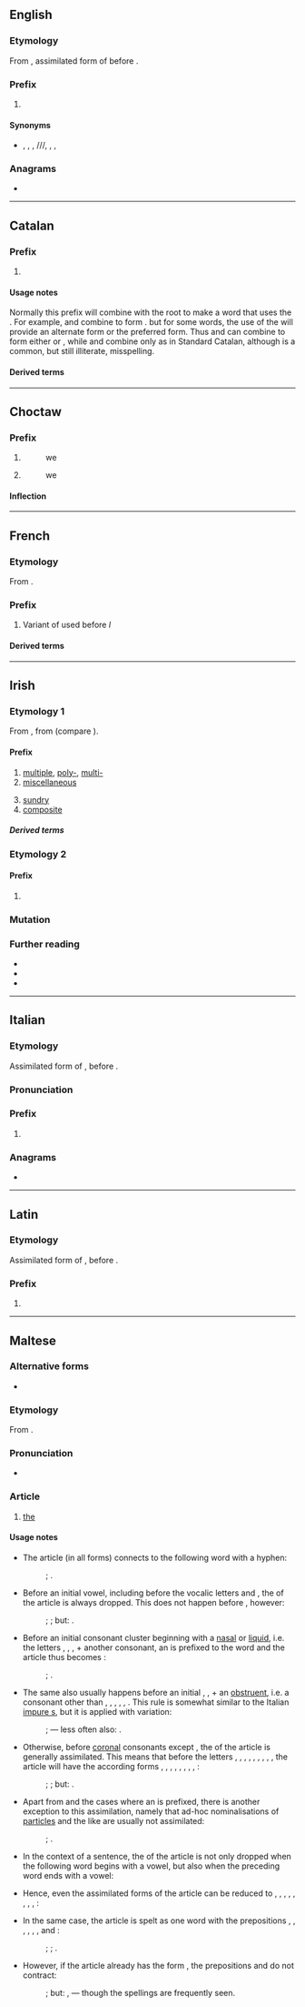 {{also|Appendix:Variations of "il"}}
==English==

===Etymology===
From {{etyl|la|en}} {{m|la|il-}}, assimilated form of {{m|la|in-}} before {{m|la||l-}}.

===Prefix===
{{head|en|prefix form}}

# {{non-gloss definition|[[not]]; a form of the prefix [[in-]], used before ''l''}}

====Synonyms====
* {{sense|not}} {{l|en|a-}}, {{l|en|an-}}, {{l|en|dys-}}, {{l|en|i-}}/{{l|en|im-}}/{{l|en|in-}}/{{l|en|ir-}}, {{l|en|mal-}}, {{l|en|non-}}, {{l|en|un-}}

===Anagrams===
* {{anagrams|en|a=il|-li-|Li|li}}

----

==Catalan==

===Prefix===
{{head|ca|prefix}}

# {{ca-form of|Form used before a root beginning with the letter ''l''|in-}}

====Usage notes====
Normally this prefix will combine with the root to make a word that uses the {{m|ca|ela geminada}}. For example, {{m|ca|il-}} and {{m|ca|legal}} combine to form {{m|ca|il·legal}}. but for some words, the use of the {{m|ca|ela palatal}} will provide an alternate form or the preferred form. Thus {{m|ca||il-}} and {{m|ca|legible}} can combine to form either {{m|ca|illegible}} or {{m|ca|il·legible}}, while {{m|ca||il-}} and {{m|ca|letrat||literate}} combine only as {{m|ca|illetrat||illiterate}} in Standard Catalan, although {{m|ca|il·letrat}} is a common, but still illiterate, misspelling.

====Derived terms====
{{prefixsee|ca}}

----

==Choctaw==

===Prefix===
{{head|cho|prefix|before consonants|i-|f1alt=ī-|class I first-person plural}}

# {{non-gloss definition|the [[subject]] of an active transitive verb}}
#: we
# {{non-gloss definition|the [[subject]] of an intransitive [[active]] verb}}
#: we

====Inflection====
{{cho-person marker}}

----

==French==

===Etymology===
From {{der|fr|la|in}}.

===Prefix===
{{fr-prefix}}

# Variant of {{m|fr|in-}} used before ''l''

====Derived terms====
{{prefixsee|fr}}

----

==Irish==

===Etymology 1===
From {{inh|ga|sga|il|t=much, many}}, from {{der|ga|ine-pro|*pelh₁-}} (compare {{cog|grc|πολύς|t=much}}).

====Prefix====
{{head|ga|prefix|Lenites except with '''d''', '''s''', '''t'''}}

# [[multiple]], [[poly-]], [[multi-]]
# [[miscellaneous]]
#: {{syn|ga|ilghnéitheach|ilchineálach|éagsúil}}
# [[sundry]]
# [[composite]]

=====Derived terms=====
{{prefixsee|ga}}
{{der3
|ga|{{l|ga|il-eitneach|t=multi-ethnic}}
|{{l|ga|il-leibhéil|t=multi-layered, multilevel}}
|{{l|ga|il-leannánachas|t=promiscuity}}
|{{l|ga|il-mhíchumas|t=multiple disability}}
|{{l|ga|il-loscadh|t=holocaust}}
|{{l|ga|il-leabhrach|t=voluminous}}
}}

===Etymology 2===

====Prefix====
{{head|ga|prefix}}

# {{alternative form of|ga|oll-|t=great, gross}}

===Mutation===
{{ga-mut|msn}}

===Further reading===
* {{R:ga:Ó Dónaill}}
* {{R:ga:EID}}
* {{R:ga:NEID}}

----

==Italian==

===Etymology===
Assimilated form of {{m|it|in-}}, before {{m|it||l-}}.

===Pronunciation===
{{it-pr}}

===Prefix===
{{head|it|prefix form}}

# {{alternative form of|it|in-}}

===Anagrams===
* {{anagrams|it|a=il|-li|li|lì}}

----

==Latin==

===Etymology===
Assimilated form of {{m|la|in-}}, before {{m|la||l-}}.

===Prefix===
{{head|la|prefix form}}

# {{alternative form of|la|in-}}

----

==Maltese==

===Alternative forms===
* {{alter|mt|l-|iċ-|id-|in-|ir-|is-|it-|ix-|iz-|iż-|ċ-|d-|n-|r-|s-|t-|x-|z-|ż-}} {{q|see usage notes}}

===Etymology===
From {{inh|mt|ar|اَل}}.

===Pronunciation===
* {{IPA|mt|/ɪl/}}

===Article===
{{head|mt|article|g=m|g2=f}}

# [[the]]

====Usage notes====
* The article (in all forms) connects to the following word with a hyphen:
*: {{prefixusex|mt|mara||alt2=il-mara|t2=the woman}} ; {{prefixusex|mt|futur||alt2=il-futur|t2=the future}}.

* Before an initial vowel, including before the vocalic letters {{m|mt|għ}} and {{m|mt|h}}, the {{m|mt|i}} of the article is always dropped. This does not happen before {{m|mt|q}} {{IPAchar|[ʔ]}}, however:
*: {{prefixusex|mt|iben||alt2=l-iben|t2=the son}} ; {{prefixusex|mt|għasfur||alt2=l-għasfur|t2=the bird}} ; but: {{prefixusex|mt|qalb||alt2=il-qalb|t2=the heart}}.

* Before an initial consonant cluster beginning with a [[nasal]] or [[liquid]], i.e. the letters {{m|mt|l}}, {{m|mt|m}}, {{m|mt|n}}, {{m|mt|r}} + another consonant, an {{m|mt|i}} is prefixed to the word and the article thus becomes {{m|mt|l-}}:
*: {{prefixusex|mt|rmied||alt2=l-irmied|t2=the ashes}} ; {{prefixusex|mt|lsien||alt2=l-ilsien|t2=the language}}.

* The same also usually happens before an initial {{m|mt|s}}, {{m|mt|x}}, {{m|mt|ż}} + an [[obstruent]], i.e. a consonant other than {{m|mt|j}}, {{m|mt|l}}, {{m|mt|m}}, {{m|mt|n}}, {{m|mt|r}}, {{m|mt|w}}. This rule is somewhat similar to the Italian [[impure s]], but it is applied with variation:
*: {{prefixusex|mt|skola||alt2=l-iskola|t2=the school}} ; {{prefixusex|mt|xkupilja||alt2=l-ixkupilja|t2=the brush}} — less often also: {{m|mt||is-skola, ix-xkupilja}}.

* Otherwise, before [[coronal]] consonants except {{m|mt|ġ}}, the {{m|mt|l}} of the article is generally assimilated. This means that before the letters {{m|mt|ċ}}, {{m|mt|d}}, {{m|mt|n}}, {{m|mt|r}}, {{m|mt|s}}, {{m|mt|t}}, {{m|mt|x}}, {{m|mt|z}}, {{m|mt|ż}}, the article will have the according forms {{m|mt|iċ-}}, {{m|mt|id-}}, {{m|mt|in-}}, {{m|mt|ir-}}, {{m|mt|is-}}, {{m|mt|it-}}, {{m|mt|ix-}}, {{m|mt|iz-}}, {{m|mt|iż-}}:
*: {{prefixusex|mt|dawl||alt2=id-dawl|t2=the light}} ; {{prefixusex|mt|xemx||alt2=ix-xemx|t2=the sun}} ; but: {{prefixusex|mt|ġnien||alt2=il-ġnien|t2=the garden}}.

* Apart from {{m|mt|ġ}} and the cases where an {{m|mt|i}} is prefixed, there is another exception to this assimilation, namely that ad-hoc nominalisations of [[particle]]s and the like are usually not assimilated:
*: {{prefixusex|mt|xiex||alt2=il-xiex|t2=the what}} ; {{prefixusex|mt|dejjem||alt2=il-dejjem|t2=the always, the forever}}.

* In the context of a sentence, the {{m|mt|i}} of the article is not only dropped when the following word begins with a vowel, but also when the preceding word ends with a vowel:
*: {{ux|mt|Rajna l-mara.|inline=1|We saw the woman.}}

* Hence, even the assimilated forms of the article can be reduced to {{m|mt|ċ-}}, {{m|mt|d-}}, {{m|mt|n-}}, {{m|mt|r-}}, {{m|mt|s-}}, {{m|mt|t-}}, {{m|mt|x-}}, {{m|mt|z-}}, {{m|mt|ż-}}:
*: {{ux|mt|Rajna x-xemx.|inline=1|We saw the sun.}}

* In the same case, the article is spelt as one word with the prepositions {{m|mt|b'|b(i)|t=with, by}}, {{m|mt|f'|f(i)|t=in}}, {{m|mt|għal|t=to, for}}, {{m|mt|lil|t=for}}, {{m|mt|minn|t=from}}, {{m|mt|ma'|t=along with}}, and {{m|mt|ta'|t=of}}:
*: {{m|mt||fil-ġnien|t=in the garden}} ; {{m|mt||mal-mara|t=with the woman}} ; {{m|mt||tax-xemx|t=of the sun}}.

* However, if the article already has the form {{m|mt|l-}}, the prepositions {{m|mt|ma'}} and {{m|mt|ta'}} do not contract:
*: {{m|mt||fl-iskola|t=in school}} ; but: {{m|mt||ma' l-iben|t=with the son}}, {{m|mt||ta' l-għasfur|t=of the bird}} — though the spellings {{m|mt||mal-iben, tal-għasfur}} are frequently seen.